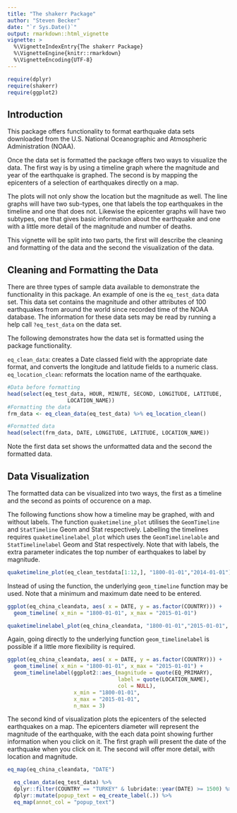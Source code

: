 ```yaml
---
title: "The shakerr Package"
author: "Steven Becker"
date: "`r Sys.Date()`"
output: rmarkdown::html_vignette
vignette: >
  %\VignetteIndexEntry{The shakerr Package}
  %\VignetteEngine{knitr::rmarkdown}
  %\VignetteEncoding{UTF-8}
---
```


```r

require(dplyr)
require(shakerr)
require(ggplot2)

```


## Introduction

This package offers functionality to format earthquake data sets downloaded from
the U.S. National Oceanographic and Atmospheric Administration (NOAA).

Once the data set is formatted the package offers two ways to visualize the data.
The first way is by using a timeline graph where the magnitude and year of the
earthquake is graphed. The second is by mapping the epicenters of a selection 
of earthquakes directly on a map.

The plots will not only show the location but the magnitude as well. 
The line graphs will have two sub-types, one that labels the top earthquakes
in the timeline and one that does not. Likewise the epicenter graphs will
have two subtypes, one that gives basic information about the earthquake and
one with a little more detail of the magnitude and number of deaths.

This vignette will be split into two parts, the first will describe the
cleaning and formatting of the data and the second the visualization of the 
data.

## Cleaning and Formatting the Data

There are three types of sample data available to demonstrate the functionality
in this package. An example of one is the `eq_test_data` data set. This data 
set contains the magnitude and other attributes of 100 earthquakes from around 
the world since recorded time of the NOAA database. The information for these 
data sets may be read by running a help call `?eq_test_data` on the data set.

The following demonstrates how the data set is formatted using the package 
functionality.

`eq_clean_data`: creates a Date classed field with the appropriate date format,
and converts the longitude and latitude fields to a numeric class.
`eq_location_clean`: reformats the location name of the earthquake.

```r
#Data before formatting
head(select(eq_test_data, HOUR, MINUTE, SECOND, LONGITUDE, LATITUDE,
                   LOCATION_NAME))
#Formatting the data
frm_data <- eq_clean_data(eq_test_data) %>% eq_location_clean()

#Formatted data
head(select(frm_data, DATE, LONGITUDE, LATITUDE, LOCATION_NAME))


```

Note the first data set shows the unformatted data and the second the formatted
data.

## Data Visualization

The formatted data can be visualized into two ways, the first as a timeline and
the second as points of occurence on a map.

The following functions show how a timeline may be graphed, with and 
without labels. The function `quaketimeline_plot` utilises the `GeomTimeline`
and `StatTimeline` Geom and Stat respectively. Labelling the timelines requires
`quaketimelinelabel_plot` which uses the `GeomTimelinelable` and 
`StatTimelinelabel` Geom and Stat respectively. Note that with labels,
the extra parameter indicates the top number of earthquakes to label by
magnitude.

```r

quaketimeline_plot(eq_clean_testdata[1:12,], "1800-01-01","2014-01-01")

```

Instead of using the function, the underlying `geom_timeline` function may be
used. Note that a minimum and maximum date need to be entered.

```r

ggplot(eq_china_cleandata, aes( x = DATE, y = as.factor(COUNTRY))) + 
  geom_timeline( x_min = "1800-01-01", x_max = "2015-01-01")

```



```r

quaketimelinelabel_plot(eq_china_cleandata, "1800-01-01","2015-01-01", 3)

```

Again, going directly to the underlying function `geom_timelinelabel` is 
possible if a little more flexibility is required.

```r

ggplot(eq_china_cleandata, aes( x = DATE, y = as.factor(COUNTRY))) +
  geom_timeline( x_min = "1800-01-01", x_max = "2015-01-01") +
  geom_timelinelabel(ggplot2::aes_(magnitude = quote(EQ_PRIMARY),
                                   label = quote(LOCATION_NAME),
                                   col = NULL),
                     x_min = "1800-01-01",
                     x_max = "2015-01-01",
                     n_max = 3)

```


The second kind of visualization plots the epicenters of the selected 
earthquakes on a map. The epicenters diameter will represent the magnitude
of the earthquake, with the each data point showing further information when
you click on it. The first graph will present the date of the earthquake
when you click on it. The second will offer more detail, with location and 
magnitude.

```r

eq_map(eq_china_cleandata, "DATE")

```


```r

  eq_clean_data(eq_test_data) %>% 
  dplyr::filter(COUNTRY == "TURKEY" & lubridate::year(DATE) >= 1500) %>% 
  dplyr::mutate(popup_text = eq_create_label(.)) %>% 
  eq_map(annot_col = "popup_text")

```

